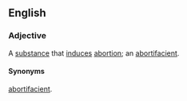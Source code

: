 ==English==

===Adjective===
{{en-adj}}

A [[substance]] that [[induces]] [[abortion]]; an [[abortifacient]].

====Synonyms====
[[abortifacient]].